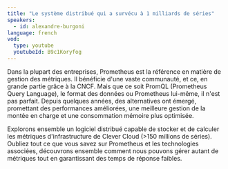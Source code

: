 ```yaml
---
title: "Le système distribué qui a survécu à 1 milliards de séries"
speakers:
  - id: alexandre-burgoni
language: french
vod:
  type: youtube
  youtubeId: B9c1Koryfog
---
```


Dans la plupart des entreprises, Prometheus est la référence en matière de gestion des métriques. Il bénéficie d'une vaste communauté, et ce, en grande partie grâce à la CNCF. Mais que ce soit PromQL (Prometheus Query Language), le format des données ou Prometheus lui-même, il n'est pas parfait. Depuis quelques années, des alternatives ont émergé, promettant des performances améliorées, une meilleure gestion de la montée en charge et une consommation mémoire plus optimisée.

Explorons ensemble un logiciel distribué capable de stocker et de calculer les métriques d'infrastructure de Clever Cloud (>150 millions de séries). Oubliez tout ce que vous savez sur Prometheus et les technologies associées, découvrons ensemble comment nous pouvons gérer autant de métriques tout en garantissant des temps de réponse faibles.
